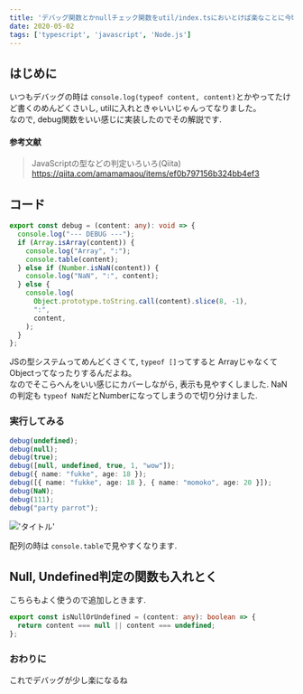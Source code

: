 ```yaml
---
title: 'デバッグ関数とかnullチェック関数をutil/index.tsにおいとけば楽なことに今頃気づいた。'
date: 2020-05-02
tags: ['typescript', 'javascript', 'Node.js']
---
```


## はじめに

いつもデバッグの時は `console.log(typeof content, content)`とかやってたけど書くのめんどくさいし,
utilに入れときゃいいじゃんってなりました。\
なので, debug関数をいい感じに実装したのでその解説です.

#### 参考文献

> JavaScriptの型などの判定いろいろ(Qiita)\
> https://qiita.com/amamamaou/items/ef0b797156b324bb4ef3

## コード

```typescript
export const debug = (content: any): void => {
  console.log("--- DEBUG ---");
  if (Array.isArray(content)) {
    console.log("Array", ":");
    console.table(content);
  } else if (Number.isNaN(content)) {
    console.log("NaN", ":", content);
  } else {
    console.log(
      Object.prototype.toString.call(content).slice(8, -1),
      ":",
      content,
    );
  }
};
```

JSの型システムってめんどくさくて, `typeof []`ってすると ArrayじゃなくてObjectってなったりするんだよね。\
なのでそこらへんをいい感じにカバーしながら, 表示も見やすくしました. NaNの判定も
`typeof NaN`だとNumberになってしまうので切り分けました.

### 実行してみる

```typescript
debug(undefined);
debug(null);
debug(true);
debug([null, undefined, true, 1, "wow"]);
debug({ name: "fukke", age: 18 });
debug([{ name: "fukke", age: 18 }, { name: "momoko", age: 20 }]);
debug(NaN);
debug(111);
debug("party parrot");
```

!['タイトル'](https://i.gyazo.com/ed662772a98ddca7ea1059df9fb52f6d.png)

配列の時は `console.table`で見やすくなります.

## Null, Undefined判定の関数も入れとく

こちらもよく使うので追加しときます.

```typescript
export const isNullOrUndefined = (content: any): boolean => {
  return content === null || content === undefined;
};
```

### おわりに

これでデバッグが少し楽になるね
